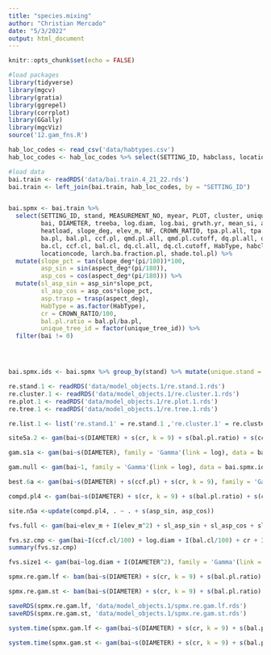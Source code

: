 ```yaml
---
title: "species.mixing"
author: "Christian Mercado"
date: "5/3/2022"
output: html_document
---
```


```r
knitr::opts_chunk$set(echo = FALSE)

#load packages
library(tidyverse)
library(mgcv)
library(gratia)
library(ggrepel)
library(corrplot)
library(GGally)
library(mgcViz)
source('12.gam_fns.R')

hab_loc_codes <- read_csv('data/habtypes.csv')
hab_loc_codes <- hab_loc_codes %>% select(SETTING_ID, habclass, locationcode)

#load data
bai.train <- readRDS('data/bai.train.4_21_22.rds')
bai.train <- left_join(bai.train, hab_loc_codes, by = "SETTING_ID")


bai.spmx <- bai.train %>% 
  select(SETTING_ID, stand, MEASUREMENT_NO, myear, PLOT, cluster, unique_tree_id, 
         bai, DIAMETER, treeba, log.diam, log.bai, grwth.yr, mean_si, aspect_deg, 
         heatload, slope_deg, elev_m, NF, CROWN_RATIO, tpa.pl.all, tpa.pl.cutoff,
         ba.pl, bal.pl, ccf.pl, qmd.pl.all, qmd.pl.cutoff, dq.pl.all, dq.pl.cutoff, tpa.cl.all, tpa.pl.cutoff,
         ba.cl, ccf.cl, bal.cl, dq.cl.all, dq.cl.cutoff, HabType, habclass,
         locationcode, larch.ba.fraction.pl, shade.tol.pl) %>% 
  mutate(slope_pct = tan(slope_deg*(pi/180))*100, 
         asp_sin = sin(aspect_deg*(pi/180)),
         asp_cos = cos(aspect_deg*(pi/180))) %>%
  mutate(sl_asp_sin = asp_sin*slope_pct, 
         sl_asp_cos = asp_cos*slope_pct, 
         asp.trasp = trasp(aspect_deg), 
         HabType = as.factor(HabType),
         cr = CROWN_RATIO/100,
         bal.pl.ratio = bal.pl/ba.pl,
         unique_tree_id = factor(unique_tree_id)) %>% 
  filter(bai != 0)




bai.spmx.ids <- bai.spmx %>% group_by(stand) %>% mutate(unique.stand = group_indices()) %>% ungroup() %>% mutate(unique.cluster = (1000*unique.stand)+cluster, unique.plot = (1000*unique.stand)+PLOT) %>% mutate(unique.cluster.meas = as.factor(unique.cluster + MEASUREMENT_NO), unique.plot.meas = as.factor(unique.plot + MEASUREMENT_NO), unique.cluster.f = as.factor(unique.cluster), unique.plot.f = as.factor(unique.plot), unique.tree.f = as.factor(unique_tree_id)) %>% filter(unique_tree_id != 15431)


```

```r
re.stand.1 <- readRDS('data/model_objects.1/re.stand.1.rds')
re.cluster.1 <- readRDS('data/model_objects.1/re.cluster.1.rds')
re.plot.1 <- readRDS('data/model_objects.1/re.plot.1.rds')
re.tree.1 <- readRDS('data/model_objects.1/re.tree.1.rds')

re.list.1 <- list('re.stand.1' = re.stand.1 ,'re.cluster.1' = re.cluster.1, 're.plot.1' = re.plot.1, 're.tree.1' = re.tree.1)

site5a.2 <- gam(bai~s(DIAMETER) + s(cr, k = 9) + s(bal.pl.ratio) + s(ccf.pl) + s(asp_sin, asp_cos) + s(slope_pct), family = 'Gamma'(link = log), data = bai.spmx.ids, method = 'ML')

gam.s1a <- gam(bai~s(DIAMETER), family = 'Gamma'(link = log), data = bai.spmx.ids, method = 'ML') 

gam.null <- gam(bai~1, family = 'Gamma'(link = log), data = bai.spmx.ids, method = 'ML')

best.6a <- gam(bai~s(DIAMETER) + s(ccf.pl) + s(cr, k = 9), family = 'Gamma'(link = log), data = bai.spmx.ids, method = 'ML')

compd.pl4 <- gam(bai~s(DIAMETER) + s(cr, k = 9) + s(bal.pl.ratio) + s(ccf.pl), family = 'Gamma'(link = log), data = bai.spmx.ids, method = 'ML')

site.n5a <-update(compd.pl4, . ~ . + s(asp_sin, asp_cos))

fvs.full <- gam(bai~elev_m + I(elev_m^2) + sl_asp_sin + sl_asp_cos + slope_pct + I(slope_pct^2) + I(ccf.cl/100) + log.diam + I(bal.cl/100) + cr + I(cr^2) + I(DIAMETER^2) + I(bal.cl/(100*log(DIAMETER+1))) + factor(habclass), data = bai.spmx.ids, family = 'Gamma'(link = log), method = 'ML')

fvs.sz.cmp <- gam(bai~I(ccf.cl/100) + log.diam + I(bal.cl/100) + cr + I(cr^2) + I(DIAMETER^2) + I(bal.cl/(100*log(DIAMETER+1))) + factor(habclass), data = bai.spmx.ids, family = 'Gamma'(link = log), method = 'ML')
summary(fvs.sz.cmp)

fvs.size1 <- gam(bai~log.diam + I(DIAMETER^2), family = 'Gamma'(link = log), data = bai.spmx.ids, method = 'ML')


```

```r

spmx.re.gam.lf <- bam(bai~s(DIAMETER) + s(cr, k = 9) + s(bal.pl.ratio) + s(ccf.pl) + s(asp_sin, asp_cos) + s(slope_pct) + s(unique.tree.f, bs = 're') + s(larch.ba.fraction.pl), family = 'Gamma'(link = log), data = bai.spmx.ids, method = 'ML', discrete = TRUE, nthreads = 4)

spmx.re.gam.st <- bam(bai~s(DIAMETER) + s(cr, k = 9) + s(bal.pl.ratio) + s(ccf.pl) + s(asp_sin, asp_cos) + s(slope_pct) + s(unique.tree.f, bs = 're') + s(shade.tol.pl), family = 'Gamma'(link = log), data = bai.spmx.ids, method = 'ML', discrete = TRUE, nthreads = 4)

saveRDS(spmx.re.gam.lf, 'data/model_objects.1/spmx.re.gam.lf.rds')
saveRDS(spmx.re.gam.st, 'data/model_objects.1/spmx.re.gam.st.rds')

```

```r


system.time(spmx.gam.lf <- gam(bai~s(DIAMETER) + s(cr, k = 9) + s(bal.pl.ratio) + s(ccf.pl) + s(asp_sin, asp_cos) + s(slope_pct) + s(larch.ba.fraction.pl), family = 'Gamma'(link = log), data = bai.spmx.ids, method = 'ML', control = list(nthreads = 4)))

system.time(spmx.gam.st <- gam(bai~s(DIAMETER) + s(cr, k = 9) + s(bal.pl.ratio) + s(ccf.pl) + s(asp_sin, asp_cos) + s(slope_pct) + s(shade.tol.pl), family = 'Gamma'(link = log), data = bai.spmx.ids, method = 'ML', control = list(nthreads = 4)))


```




